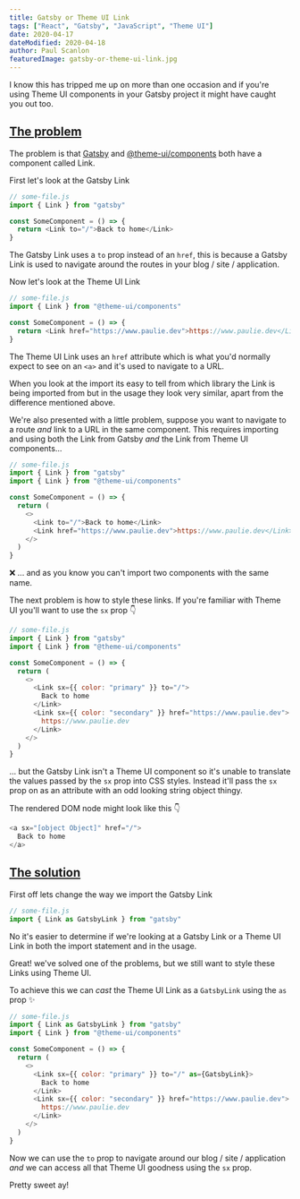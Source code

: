 ```yaml
---
title: Gatsby or Theme UI Link
tags: ["React", "Gatsby", "JavaScript", "Theme UI"]
date: 2020-04-17
dateModified: 2020-04-18
author: Paul Scanlon
featuredImage: gatsby-or-theme-ui-link.jpg
---
```


I know this has tripped me up on more than one occasion and if you're using Theme UI components in your Gatsby project it might have caught you out too.

## [The problem](#the-problem)

The problem is that [Gatsby](https://www.gatsbyjs.org/docs/gatsby-link/) and [@theme-ui/components](https://theme-ui.com/components/link) both have a component called Link.

First let's look at the Gatsby Link

<Divider />

```javascript
// some-file.js
import { Link } from "gatsby"

const SomeComponent = () => {
  return <Link to="/">Back to home</Link>
}
```

<Divider />

The Gatsby Link uses a `to` prop instead of an `href`, this is because a Gatsby Link is used to navigate around the routes in your blog / site / application.

Now let's look at the Theme UI Link

<Divider />

```javascript
// some-file.js
import { Link } from "@theme-ui/components"

const SomeComponent = () => {
  return <Link href="https://www.paulie.dev">https://www.paulie.dev</Link>
}
```

<Divider />

The Theme UI Link uses an `href` attribute which is what you'd normally expect to see on an `<a>` and it's used to navigate to a URL.

When you look at the import its easy to tell from which library the Link is being imported from but in the usage they look very similar, apart from the difference mentioned above.

We're also presented with a little problem, suppose you want to navigate to a route _and_ link to a URL in the same component. This requires importing and using both the Link from Gatsby _and_ the Link from Theme UI components...

<Divider />

```javascript
// some-file.js
import { Link } from "gatsby"
import { Link } from "@theme-ui/components"

const SomeComponent = () => {
  return (
    <>
      <Link to="/">Back to home</Link>
      <Link href="https://www.paulie.dev">https://www.paulie.dev</Link>
    </>
  )
}
```

<Divider />

❌ ... and as you know you can't import two components with the same name.

The next problem is how to style these links. If you're familiar with Theme UI you'll want to use the `sx` prop 👇

<Divider />

```javascript
// some-file.js
import { Link } from "gatsby"
import { Link } from "@theme-ui/components"

const SomeComponent = () => {
  return (
    <>
      <Link sx={{ color: "primary" }} to="/">
        Back to home
      </Link>
      <Link sx={{ color: "secondary" }} href="https://www.paulie.dev">
        https://www.paulie.dev
      </Link>
    </>
  )
}
```

<Divider />

... but the Gatsby Link isn't a Theme UI component so it's unable to translate the values passed by the `sx` prop into CSS styles. Instead it'll pass the `sx` prop on as an attribute with an odd looking string object thingy.

The rendered DOM node might look like this 👇

<Divider />

```javascript
<a sx="[object Object]" href="/">
  Back to home
</a>
```

<Divider />

## [The solution](#the-solution)

First off lets change the way we import the Gatsby Link

<Divider />

```javascript
// some-file.js
import { Link as GatsbyLink } from "gatsby"
```

<Divider />

No it's easier to determine if we're looking at a Gatsby Link or a Theme UI Link in both the import statement and in the usage.

Great! we've solved one of the problems, but we still want to style these Links using Theme UI.

To achieve this we can _cast_ the Theme UI Link as a `GatsbyLink` using the `as` prop ✨

<Divider />

```javascript
// some-file.js
import { Link as GatsbyLink } from "gatsby"
import { Link } from "@theme-ui/components"

const SomeComponent = () => {
  return (
    <>
      <Link sx={{ color: "primary" }} to="/" as={GatsbyLink}>
        Back to home
      </Link>
      <Link sx={{ color: "secondary" }} href="https://www.paulie.dev">
        https://www.paulie.dev
      </Link>
    </>
  )
}
```

<Divider />

Now we can use the `to` prop to navigate around our blog / site / application _and_ we can access all that Theme UI goodness using the `sx` prop.

Pretty sweet ay!
